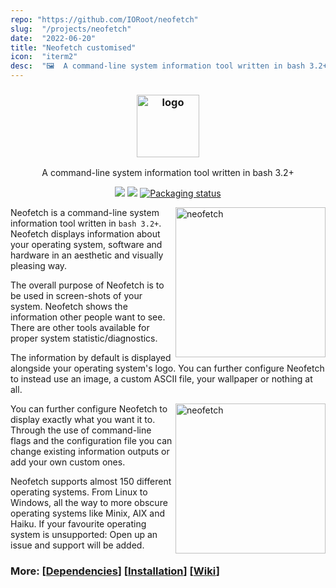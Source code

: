 ```yaml
---
repo: "https://github.com/IORoot/neofetch"
slug:  "/projects/neofetch"
date:  "2022-06-20"
title: "Neofetch customised"
icon:  "iterm2"
desc:  "🖼️  A command-line system information tool written in bash 3.2+"
---
```



<h3 align="center"><img src="https://i.imgur.com/ZQI2EYz.png" alt="logo" height="100px"/></h3>
<p align="center">A command-line system information tool written in bash 3.2+</p>

<p align="center">
<a href="./LICENSE.md"><img src="https://img.shields.io/badge/license-MIT-blue.svg"/></a>
<a href="https://github.com/dylanaraps/neofetch/releases"><img src="https://img.shields.io/github/release/dylanaraps/neofetch.svg"/></a>
<a href="https://repology.org/metapackage/neofetch"><img src="https://repology.org/badge/tiny-repos/neofetch.svg" alt="Packaging status"/></a>
</p>

<img src="https://i.imgur.com/GFmC5Ad.png" alt="neofetch" align="right" height="240px"/>

Neofetch is a command-line system information tool written in `bash 3.2+`. Neofetch displays information about your operating system, software and hardware in an aesthetic and visually pleasing way.

The overall purpose of Neofetch is to be used in screen-shots of your system. Neofetch shows the information other people want to see. There are other tools available for proper system statistic/diagnostics.

The information by default is displayed alongside your operating system's logo. You can further configure Neofetch to instead use an image, a custom ASCII file, your wallpaper or nothing at all.

<img src="https://i.imgur.com/lUrkQBN.png" alt="neofetch" align="right" height="240px"/>

You can further configure Neofetch to display exactly what you want it to. Through the use of command-line flags and the configuration file you can change existing information outputs or add your own custom ones.

Neofetch supports almost 150 different operating systems. From Linux to Windows, all the way to more obscure operating systems like Minix, AIX and Haiku. If your favourite operating system is unsupported: Open up an issue and support will be added.


### More: \[[Dependencies](https://github.com/dylanaraps/neofetch/wiki/Dependencies)\] \[[Installation](https://github.com/dylanaraps/neofetch/wiki/Installation)\] \[[Wiki](https://github.com/dylanaraps/neofetch/wiki)\]
